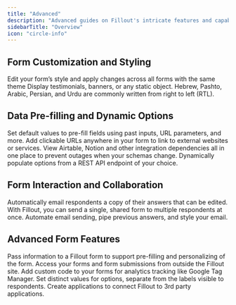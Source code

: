 ```yaml
---
title: "Advanced"
description: "Advanced guides on Fillout's intricate features and capabilities."
sidebarTitle: "Overview"
icon: "circle-info"
---
```


## Form Customization and Styling

<CardGroup cols={2}>
  <Card title="Custom CSS" icon="paint-roller" iconType="regular" color="#FFC738" href="/custom-css">
    Edit your form’s style and apply changes across all forms with the same theme
  </Card>
  <Card title="HTML and CSS form field" icon="display-code" iconType="regular" color="#FFC738" href="/html-css">
    Display testimonials, banners, or any static object.
  </Card>
  <Card title="Right to left aligned forms" icon="arrow-right-to-line" iconType="regular" color="#FFC738" href="/right-to-left-forms">
    Hebrew, Pashto, Arabic, Persian, and Urdu are commonly written from right to left (RTL).
  </Card>
</CardGroup>

## Data Pre-filling and Dynamic Options

<CardGroup cols={2}>
  <Card title="Pre-fill fields" icon="fill" iconType="regular" color="#FFC738" href="/prefill-fields">
    Set default values to pre-fill fields using past inputs, URL parameters, and more.
  </Card>
  <Card title="Add links and external URLs" icon="link" iconType="regular" color="#FFC738" href="/add-links-to-form">
    Add clickable URLs anywhere in your form to link to external websites or services.
  </Card>
  <Card title="View external form dependencies" icon="rotate" iconType="regular" color="#FFC738" href="/form-dependencies">
    View Airtable, Notion and other integration dependencies all in one place to prevent outages when your schemas change.
  </Card>
  <Card title="Populate dropdown options with a webhook" icon="list-dropdown" iconType="regular" color="#FFC738" href="/dynamic-form-dropdowns">
    Dynamically populate options from a REST API endpoint of your choice.
  </Card>
</CardGroup>

## Form Interaction and Collaboration

<CardGroup cols={2}>
  <Card title="Respondent notification email" icon="bell" iconType="regular" color="#FFC738" href="/respondent-emails">
    Automatically email respondents a copy of their answers that can be edited.
  </Card>
  <Card title="Collaborative forms" icon="screen-users" iconType="regular" color="#FFC738" href="/collaborative-forms">
    With Fillout, you can send a single, shared form to multiple respondents at once.
  </Card>
  <Card title="Custom email notifications" icon="envelope-open-text" iconType="regular" color="#FFC738" href="/custom-emails">
    Automate email sending, pipe previous answers, and style your email.
  </Card>
</CardGroup>

## Advanced Form Features

<CardGroup cols={2}>
  <Card title="URL Parameters/Hidden fields" icon="brackets-curly" iconType="regular" color="#FFC738" href="/url-parameters">
    Pass information to a Fillout form to support pre-filling and personalizing of the form.
  </Card>
  <Card title="Fillout REST API" icon="code" iconType="regular" color="#FFC738" href="/fillout-rest-api">
    Access your forms and form submissions from outside the Fillout site.
  </Card>
  <Card title="Custom code" icon="rectangle-code" iconType="regular" color="#FFC738" href="/custom-code">
    Add custom code to your forms for analytics tracking like Google Tag Manager.
  </Card>
  <Card title="Add custom values to answer options" icon="quote-left" iconType="regular" color="#FFC738" href="/custom-values">
    Set distinct values for options, separate from the labels visible to respondents.
  </Card>
  <Card title="Create Fillout 3rd Party Apps" icon="grid-2-plus" iconType="regular" color="#FFC738" href="/oauth-applications">
    Create applications to connect Fillout to 3rd party applications.
  </Card>
</CardGroup>
